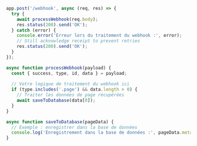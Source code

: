 ```javascript
app.post('/webhook', async (req, res) => {
  try {
    await processWebhook(req.body);
    res.status(200).send('OK');
  } catch (error) {
    console.error('Erreur lors du traitement du webhook :', error);
    // Still acknowledge receipt to prevent retries
    res.status(200).send('OK');
  }
});

async function processWebhook(payload) {
  const { success, type, id, data } = payload;
  
  // Votre logique de traitement du webhook ici
  if (type.includes('.page') && data.length > 0) {
    // Traiter les données de page récupérées
    await saveToDatabase(data[0]);
  }
}

async function saveToDatabase(pageData) {
  // Exemple : enregistrer dans la base de données
  console.log('Enregistrement dans la base de données :', pageData.metadata.sourceURL);
}
```
